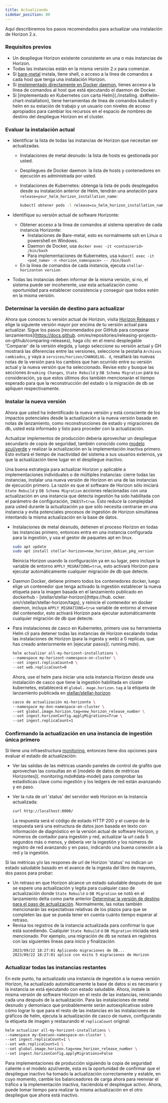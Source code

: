 ```yaml
---
title: Actualizando
sidebar_position: 80
---
```



Aquí describiremos los pasos recomendados para actualizar una instalación de Horizon 2.x.

### Requisitos previos

- Un despliegue Horizon existente consistente en una o más instancias de Horizon.
- Todas las instancias están en la misma versión 2.x para comenzar.
- Si [bare-metal](./installing.mdx#bare-metal) instala, tiene shell, o acceso a la línea de comandos a cada host que tenga una instalación Horizon.
- Si [implementado directamente en Docker daemon](./installing.mdx#containerized), tienes acceso a la línea de comandos al host que está ejecutando el daemon de Docker.
- Si [implementado en Kubernetes con carta Helm](./installing. dx#helm-chart-installation), tiene herramientas de línea de comandos kubectl y helm en su estación de trabajo y un usuario con niveles de acceso apropiados para cambiar los recursos en el espacio de nombres de destino del despliegue Horizon en el cluster.

### Evaluar la instalación actual

- Identificar la lista de todas las instancias de Horizon que necesitan ser actualizadas.

  - Instalaciones de metal desnudo: la lista de hosts es gestionada por usted.
  - Despliegues de Docker daemon: la lista de hosts y contenedores en ejecución es administrada por usted.
  - Instalaciones de Kubernetes: obtenga la lista de pods desplegados desde su instalación anterior de Helm, tendrán una anotación para `release=your_helm_horizon_installation_name`:

    <CodeExample>

    ```bash
    kubectl obtener pods -l release=su_helm_horizon_installation_name -n <your_horizon_namespace>
    ```

    </CodeExample>

- Identifique su versión actual de software Horizonte:

  - Obtener acceso a la línea de comandos al sistema operativo de cada instancia Horizonte:
    - Instalaciones de Bare-metal, esto es normalmente ssh en Linux o powershell en Windows.
    - Daemon de Docker, usa `docker exec -it <containerid> /bin/bash`
    - Para implementaciones de Kubernetes, usa `kubectl exec -it <pod_name> -n <horizon_namespace> -- /bin/bash`
  - En la línea de comandos de cada instancia, ejecuta `stellar-horizonton version`

- Todas las instancias deben informar de la misma versión, si no, el sistema puede ser incoherente, use esta actualización como oportunidad para establecer consistencia y conseguir que todos estén en la misma versión.

### Determinar la versión de destino para actualizar

Ahora que conoces tu versión actual de Horizon, visita [Horizon Releases](https://github.com/stellar/go/releases) y elige la siguiente versión mayor por encima de tu versión actual para actualizar. Sigue los pasos [recomendados por GitHub para comparar lanzamientos](https://docs.github. om/es/repositories/releasing-projects-on-github/comparing-releases), haga clic en el menú desplegable 'Comparar' de la versión elegida, y luego seleccione su versión actual y GH mostrará las diferencias entre las versiones, seleccione la pestaña `Archivos cambiados`, y vaya a `services/horizon/CHANGELOG. d`, resaltará las nuevas notas de la versión para los cambios que han ocurrido entre su versión actual y la nueva versión que ha seleccionado. Revise esto y busque las secciones `Breaking Changes`, `State Rebuild` y `DB Schema Migration` para su consideración, ya que estos últimos dos también mencionarán el tiempo esperado para que la reconstrucción del estado o la migración de db se apliquen respectivamente.

### Instalar la nueva versión

Ahora que usted ha indentificado la nueva versión y está consciente de los impactos potenciales desde la actualización a la nueva versión basada en notas de lanzamiento, como reconstrucciones de estado y migraciones de db, usted está informado y listo para proceder con la actualización.

Actualizar implementos de producción debería aprovechar un despliegue secundario de copia de seguridad, también conocido como [modelo azul/verde](./scaling.mdx#scaling-to-multiple-instances) y realizar la actualización en la implementación inactiva primero. Esto evitará el tiempo de inactividad del sistema a sus usuarios externos, ya que la actualización tiene lugar en el despliegue inactivo.

Una buena estrategia para actualizar Horizon y aplicable a implementaciones individuales o de múltiples instancias: cierre todas las instancias, instalar una nueva versión de Horizon en una de las instancias de ejecución primero. La razón es que el software de Horizon sólo iniciará `State Rebuild` y `DB Schema Migration` acciones relacionadas con una actualización en una instancia que detecta ingestión ha sido habilitada con el parámetro de configuración, `INGEST=true`. Esto reduce la complejidad para usted durante la actualización ya que sólo necesita centrarse en una instancia y evita potenciales procesos de ingestión de Horizon simultánea intentando la misma actualización en la base de datos.

- Instalaciones de metal desnudo, detienen el proceso Horizon en todas las instancias primero, entonces entra en una instancia configurada para la ingestión, y usa el gestor de paquetes apt en linux.

  <CodeExample>

  ```bash
  sudo apt update
  sudo apt install stellar-horizon=new_horizon_debian_pkg_version
  ```

  </CodeExample>

  Reinicia Horizon usando la configuración ya en su lugar, pero incluye la variable de entorno `APPLY_MIGRATIONS=true`, esto activará Horizon para ejecutar automáticamente cualquier migración de db que detecte.

- Daemon Docker, detiene primero todos los contenedores docker, luego elige un contenedor que tenga activado la ingestión establecer la nueva etiqueta para la imagen basada en el lanzamiento publicado en dockerhub - [stellar/stellar-horizon](https://hub. ocker. om/r/stellar/stellar-horizon/tags), y reinicie el contenedor en docker daemon, incluya `APPLY_MIGRATIONS=true` variable de entorno al envase del contenedor, esto activará Horizon para ejecutar automáticamente cualquier migración de db que detecte.

- Para instalaciones de casco en Kubernetes, primero use su herramienta Helm cli para detener todas las instancias de Horizon escalando todas las instalaciones de Horizon (para la ingesta y web) a 0 replicas, que has creado anteriormente en [ejecutar pasos](. running.mdx).

  <CodeExample>

  ```bash
  helm actualizar all-my-horizont-installations \
  --namespace my-horizont-namespace-on-cluster \
  --set ingest.replicaCount=0 \
  --set web.replicaCount=0
  ```

  </CodeExample>

  Ahora, use el helm para iniciar una sola instancia Horizon desde una instalación de casco que tiene la ingestión habilitada en clúster kubernetes, establecerá el `global. mage.horizon.tag` a la etiqueta de lanzamiento publicada en [stellar/stellar-horizon](https://hub.docker.com/r/stellar/stellar-horizon/tags)

  <CodeExample>

  ```bash
  casco de actualización mi-horizonte \
  --namespace my-ěon-namespace-on-cluster \
  --set global.image.horizon.tag=new_horizon_release_number \
  --set ingest.horizonConfig.applyMigrations=True \
  --set ingest.replicaCount=1
  ```

  </CodeExample>

### Confirmando la actualización en una instancia de ingestión única primero

Si tiene una infraestructura [monitoring](./monitoring.mdx), entonces tiene dos opciones para evaluar el estado de actualización:

- Ver las salidas de las métricas usando paneles de control de grafito que aprovechan las consultas en el [modelo de datos de métricas Horizontes](. monitoring.mdx#data-model) para comprobar las estadísticas clave como ingestión y los ledgers de red están avanzando y en paso.

- Ver la ruta de url 'status' del servidor web Horizon en la instancia actualizada:

  <CodeExample>

  ```bash
  curl http://localhost:8000/
  ```

  </CodeExample>

  La respuesta será el código de estado HTTP 200 y el cuerpo de la respuesta será una estructura de datos json basada en texto con información de diagnóstico en la versión actual de software Horizon, y números de contador para ingestión y red, actualizar la url cada 5 segundos más o menos, y debería ver la ingestión y los números de registro de red avanzando y en paso, indicando una buena conexión a la red y la ingestión.

Si las métricas y/o las respones de url de Horizon 'status' no indican un estado saludable basado en el avance de la ingesta del libro de mayores, dos pasos para probar:

- Un retraso en que Horizon alcance un estado saludable después de que se espere una actualización y legíta para cualquier caso de actualización donde `State Rebuild` o `DB Migration` se notó en el lanzamiento delta como parte anterior [Determinar la versión de destino para el paso de actualización](#determine-the-target-version-for-upgrade). Normalmente, las notas también mencionarán las expectativas relativas de los plazos para que se completen las que se pueda tener en cuenta cuánto tiempo esperar al retraso.
- Revisa los registros de la instancia actualizada para confirmar lo que está sucediendo. Cualquier `State Rebuild` o `DB Migration` iniciada será mencionado. Por ejemplo, una migración de db se notará en registros con las siguientes líneas para inicio y finalización:
  ```
  2023/09/22 18:27:01 Aplicando migraciones de DB...
  2023/09/22 18:27:01 aplicó con éxito 5 migraciones de Horizon
  ```

### Actualizar todas las instancias restantes

En este punto, ha actualizado una instancia de ingestión a la nueva versión Horizon, ha actualizado automáticamente la base de datos si es necesario y la instancia se está ejecutando con estado saludable. Ahora, instale la misma versión de software Horizon en el resto de las instancias, reiniciando cada una después de la actualización. Para las instalaciones de metal desnudo y demoníaco que probablemente serán autoexplicativas sobre cómo lograr lo que para el resto de las instancias en las instalaciones de gráficos de helm, ejecuta la actualización de casco de nuevo, configurando la etiqueta de imagen y restaurando el `replicaCount` original:

<CodeExample>

```bash
helm actualizar all-my-horizont-installations \
--namespace my-Execuon-namespace-on-cluster \
--set ingest.replicaCount=1 \
--set web.replicaCount=1 \
--set global.image.horizon.tag=new_horizon_release_number \
--set ingest.horizonConfig.applyMigrations=False
```

</CodeExample>

Para implementaciones de producción siguiendo la copia de seguridad caliente o el modelo azul/verde, esta es la oportunidad de confirmar que el despliegue inactivo ha tomado la actualización correctamente y estable, en cuyo momento, cambie los balanceadores de carga ahora para reenviar el tráfico a la implementación inactiva, haciéndola el despliegue activo. Ahora, puede tomar tiempo para realizar la misma actualización en el otro despliegue que ahora está inactivo.
